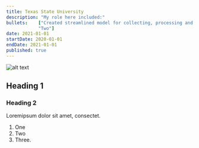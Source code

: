 ```yaml
---
title: Texas State University
description: "My role here included:" 
bullets:    ["Created streamlined model for collecting, processing and labeling, Bio-Signal data from human subjects for supervised learning.",
            "Two"]
date: 2021-01-01
startDate: 2020-01-01
endDate: 2021-01-01
published: true 
---
```

![alt text](img.jpg "Title")
## Heading 1
### Heading 2

Loremipsum dolor sit amet, consectet.

1. One
2. Two
3. Three.
 